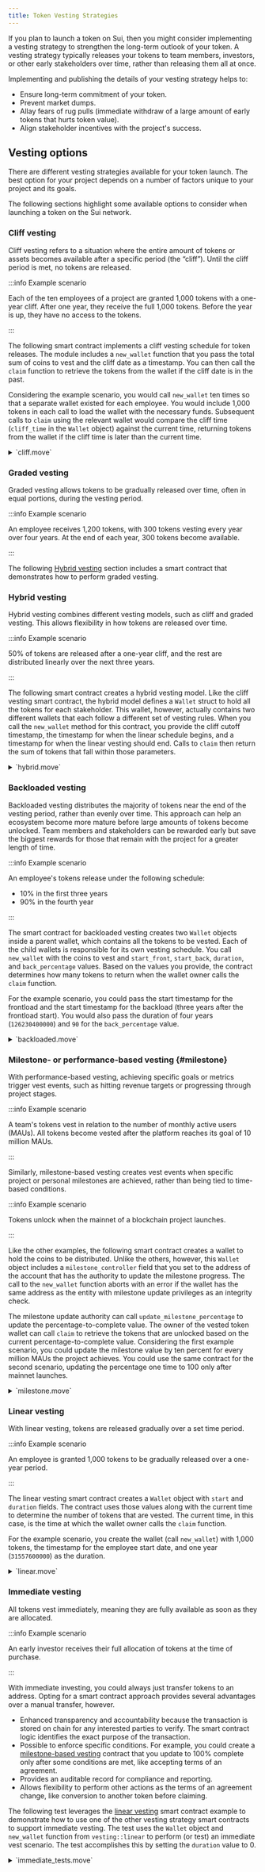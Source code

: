 ```yaml
---
title: Token Vesting Strategies
---
```


If you plan to launch a token on Sui, then you might consider implementing a vesting strategy to strengthen the long-term outlook of your token. A vesting strategy typically releases your tokens to team members, investors, or other early stakeholders over time, rather than releasing them all at once.

Implementing and publishing the details of your vesting strategy helps to:
  - Ensure long-term commitment of your token.
  - Prevent market dumps.
  - Allay fears of rug pulls (immediate withdraw of a large amount of early tokens that hurts token value).
  - Align stakeholder incentives with the project's success.

## Vesting options

There are different vesting strategies available for your token launch. The best option for your project depends on a number of factors unique to your project and its goals.

The following sections highlight some available options to consider when launching a token on the Sui network.

### Cliff vesting

Cliff vesting refers to a situation where the entire amount of tokens or assets becomes available after a specific period (the “cliff”). Until the cliff period is met, no tokens are released.

:::info Example scenario

Each of the ten employees of a project are granted 1,000 tokens with a one-year cliff. After one year, they receive the full 1,000 tokens. Before the year is up, they have no access to the tokens.

:::

The following smart contract implements a cliff vesting schedule for token releases. The module includes a `new_wallet` function that you pass the total sum of coins to vest and the cliff date as a timestamp. You can then call the `claim` function to retrieve the tokens from the wallet if the cliff date is in the past. 

Considering the example scenario, you would call `new_wallet` ten times so that a separate wallet existed for each employee. You would include 1,000 tokens in each call to load the wallet with the necessary funds. Subsequent calls to `claim` using the relevant wallet would compare the cliff time (`cliff_time` in the `Wallet` object) against the current time, returning tokens from the wallet if the cliff time is later than the current time. 

<details>
<summary> 
`cliff.move`
</summary>
{@inject: examples/vesting/sources/cliff.move}
</details>

### Graded vesting

Graded vesting allows tokens to be gradually released over time, often in equal portions, during the vesting period.

:::info Example scenario

An employee receives 1,200 tokens, with 300 tokens vesting every year over four years. At the end of each year, 300 tokens become available.

:::

The following [Hybrid vesting](#hybrid-vesting) section includes a smart contract that demonstrates how to perform graded vesting. 

### Hybrid vesting

Hybrid vesting combines different vesting models, such as cliff and graded vesting. This allows flexibility in how tokens are released over time.

:::info Example scenario

50% of tokens are released after a one-year cliff, and the rest are distributed linearly over the next three years.

:::

The following smart contract creates a hybrid vesting model. Like the cliff vesting smart contract, the hybrid model defines a `Wallet` struct to hold all the tokens for each stakeholder. This wallet, however, actually contains two different wallets that each follow a different set of vesting rules. When you call the `new_wallet` method for this contract, you provide the cliff cutoff timestamp, the timestamp for when the linear schedule begins, and a timestamp for when the linear vesting should end. Calls to `claim` then return the sum of tokens that fall within those parameters.

<details>
<summary>
`hybrid.move`
</summary>
{@inject: examples/vesting/sources/hybrid.move}
</details>

### Backloaded vesting

Backloaded vesting distributes the majority of tokens near the end of the vesting period, rather than evenly over time. This approach can help an ecosystem become more mature before large amounts of tokens become unlocked. Team members and stakeholders can be rewarded early but save the biggest rewards for those that remain with the project for a greater length of time.

:::info Example scenario

An employee's tokens release under the following schedule: 
  - 10% in the first three years 
  - 90% in the fourth year

:::

The smart contract for backloaded vesting creates two `Wallet` objects inside a parent wallet, which contains all the tokens to be vested. Each of the child wallets is responsible for its own vesting schedule. You call `new_wallet` with the coins to vest and `start_front`, `start_back`, `duration`, and `back_percentage` values. Based on the values you provide, the contract determines how many tokens to return when the wallet owner calls the `claim` function.

For the example scenario, you could pass the start timestamp for the frontload and the start timestamp for the backload (three years after the frontload start). You would also pass the duration of four years (`126230400000`) and `90` for the `back_percentage` value. 

<details>
<summary>
`backloaded.move`
</summary>
{@inject: examples/vesting/sources/backloaded.move}
</details>

### Milestone- or performance-based vesting {#milestone}

With performance-based vesting, achieving specific goals or metrics trigger vest events, such as hitting revenue targets or progressing through project stages.

:::info Example scenario

A team's tokens vest in relation to the number of monthly active users (MAUs). All tokens become vested after the platform reaches its goal of 10 million MAUs.

:::

Similarly, milestone-based vesting creates vest events when specific project or personal milestones are achieved, rather than being tied to time-based conditions.

:::info Example scenario

Tokens unlock when the mainnet of a blockchain project launches.

:::

Like the other examples, the following smart contract creates a wallet to hold the coins to be distributed. Unlike the others, however, this `Wallet` object includes a `milestone_controller` field that you set to the address of the account that has the authority to update the milestone progress. The call to the `new_wallet` function aborts with an error if the wallet has the same address as the entity with milestone update privileges as an integrity check. 

The milestone update authority can call `update_milestone_percentage` to update the percentage-to-complete value. The owner of the vested token wallet can call `claim` to retrieve the tokens that are unlocked based on the current percentage-to-complete value. Considering the first example scenario, you could update the milestone value by ten percent for every million MAUs the project achieves. You could use the same contract for the second scenario, updating the percentage one time to 100 only after mainnet launches.

<details>
<summary>
`milestone.move` 
</summary>
{@inject: examples/vesting/sources/milestone.move}
</details>

### Linear vesting

With linear vesting, tokens are released gradually over a set time period. 

:::info Example scenario

An employee is granted 1,000 tokens to be gradually released over a one-year period.

:::

The linear vesting smart contract creates a `Wallet` object with `start` and `duration` fields. The contract uses those values along with the current time to determine the number of tokens that are vested. The current time, in this case, is the time at which the wallet owner calls the `claim` function.

For the example scenario, you create the wallet (call `new_wallet`) with 1,000 tokens, the timestamp for the employee start date, and one year (`31557600000`) as the duration.

<details>
<summary>
`linear.move`
</summary>
{@inject: examples/vesting/sources/linear.move}
</details>

### Immediate vesting

All tokens vest immediately, meaning they are fully available as soon as they are allocated.

:::info Example scenario

An early investor receives their full allocation of tokens at the time of purchase.

:::

With immediate investing, you could always just transfer tokens to an address. Opting for a smart contract approach provides several advantages over a manual transfer, however.
   - Enhanced transparency and accountability because the transaction is stored on chain for any interested parties to verify. The smart contract logic identifies the exact purpose of the transaction.
   - Possible to enforce specific conditions. For example, you could create a [milestone-based vesting](#milestone) contract that you update to 100% complete only after some conditions are met, like accepting terms of an agreement.
   - Provides an auditable record for compliance and reporting.
   - Allows flexibility to perform other actions as the terms of an agreement change, like conversion to another token before claiming.

The following test leverages the [linear vesting](#linear-vesting) smart contract example to demonstrate how to use one of the other vesting strategy smart contracts to support immediate vesting. The test uses the `Wallet` object and `new_wallet` function from `vesting::linear` to perform (or test) an immediate vest scenario. The test accomplishes this by setting the `duration` value to 0.

<details>
<summary>
`immediate_tests.move`
</summary>
{@inject: examples/vesting/tests/immediate_tests.move}
</details>
